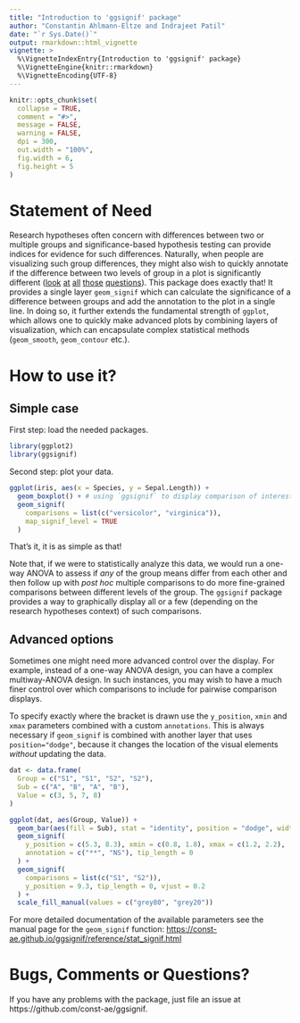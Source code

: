 ```yaml
---
title: "Introduction to 'ggsignif' package"
author: "Constantin Ahlmann-Eltze and Indrajeet Patil"
date: "`r Sys.Date()`"
output: rmarkdown::html_vignette
vignette: >
  %\VignetteIndexEntry{Introduction to 'ggsignif' package}
  %\VignetteEngine{knitr::rmarkdown}
  %\VignetteEncoding{UTF-8}
---
```


```r
knitr::opts_chunk$set(
  collapse = TRUE,
  comment = "#>",
  message = FALSE,
  warning = FALSE,
  dpi = 300,
  out.width = "100%",
  fig.width = 6,
  fig.height = 5
)
```

# Statement of Need

Research hypotheses often concern with differences between two or multiple
groups and significance-based hypothesis testing can provide indices for
evidence for such differences. Naturally, when people are visualizing such group
differences, they might also wish to quickly annotate if the difference between
two levels of group in a plot is significantly different
([look](https://stackoverflow.com/questions/17084566/put-stars-on-ggplot-barplots-and-boxplots-to-indicate-the-level-of-significanc)
[at](https://stackoverflow.com/questions/14958159/indicating-the-statistically-significant-difference-in-bar-graph-using-r)
[all](https://stackoverflow.com/questions/29263046/how-to-draw-the-boxplot-with-significant-level)
[those](https://stackoverflow.com/questions/29186435/showing-significance-relationships-in-a-ggplot2-bar-graph)
[questions](https://groups.google.com/forum/#!topic/ggplot2/ntVlMqTc6PI)). This
package does exactly that! It provides a single layer `geom_signif` which can
calculate the significance of a difference between groups and add the annotation
to the plot in a single line. In doing so, it further extends the fundamental
strength of `ggplot`, which allows one to quickly make advanced plots by
combining layers of visualization, which can encapsulate complex statistical
methods (`geom_smooth`, `geom_contour` etc.).

# How to use it?

## Simple case

First step: load the needed packages.

```r
library(ggplot2)
library(ggsignif)
```

Second step: plot your data.

```r
ggplot(iris, aes(x = Species, y = Sepal.Length)) +
  geom_boxplot() + # using `ggsignif` to display comparison of interest
  geom_signif(
    comparisons = list(c("versicolor", "virginica")),
    map_signif_level = TRUE
  )
```

That's it, it is as simple as that!

Note that, if we were to statistically analyze this data, we would run a one-way
ANOVA to assess if *any* of the group means differ from each other and then
follow up with *post hoc* multiple comparisons to do more fine-grained
comparisons between different levels of the group. The `ggsignif` package
provides a way to graphically display all or a few (depending on the research
hypotheses context) of such comparisons.

## Advanced options

Sometimes one might need more advanced control over the display. For example,
instead of a one-way ANOVA design, you can have a complex multiway-ANOVA design.
In such instances, you may wish to have a much finer control over which
comparisons to include for pairwise comparison displays.

To specify exactly where the bracket is drawn use the `y_position`, `xmin` and
`xmax` parameters combined with a custom `annotations`. This is always necessary
if `geom_signif` is combined with another layer that uses `position="dodge"`,
because it changes the location of the visual elements *without* updating the
data.

```r
dat <- data.frame(
  Group = c("S1", "S1", "S2", "S2"),
  Sub = c("A", "B", "A", "B"),
  Value = c(3, 5, 7, 8)
)

ggplot(dat, aes(Group, Value)) +
  geom_bar(aes(fill = Sub), stat = "identity", position = "dodge", width = .5) +
  geom_signif(
    y_position = c(5.3, 8.3), xmin = c(0.8, 1.8), xmax = c(1.2, 2.2),
    annotation = c("**", "NS"), tip_length = 0
  ) +
  geom_signif(
    comparisons = list(c("S1", "S2")),
    y_position = 9.3, tip_length = 0, vjust = 0.2
  ) +
  scale_fill_manual(values = c("grey80", "grey20"))
```

For more detailed documentation of the available parameters see the manual page
for the `geom_signif` function:
<https://const-ae.github.io/ggsignif/reference/stat_signif.html>

# Bugs, Comments or Questions?

If you have any problems with the package, just file an issue at https://github.com/const-ae/ggsignif.
